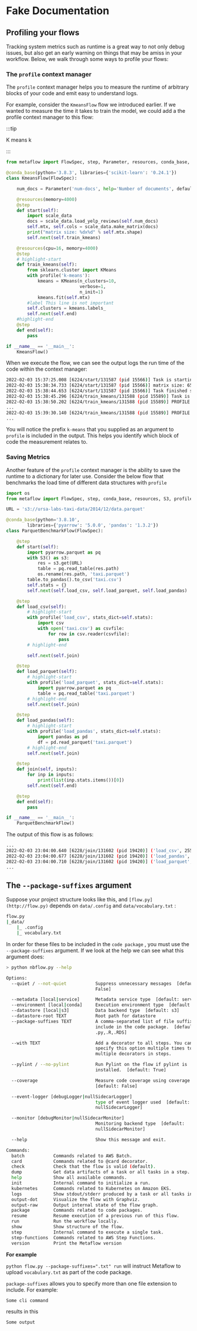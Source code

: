 # Fake Documentation

## Profiling your flows

Tracking system metrics such as runtime is a great way to not only debug issues, but also get an early warning on things that may be amiss in your workflow. Below, we walk through some ways to profile your flows:

### The `profile` context manager

The `profile` context manager helps you to measure the runtime of arbitrary blocks of your code and emit easy to understand logs.

For example, consider the `KmeansFlow` flow we introduced earlier. If we wanted to measure the time it takes to train the model, we could add a the profile context manager to this flow:

:::tip

K means k

:::

```python
from metaflow import FlowSpec, step, Parameter, resources, conda_base, profile

@conda_base(python='3.8.3', libraries={'scikit-learn': '0.24.1'})
class KmeansFlow(FlowSpec):

    num_docs = Parameter('num-docs', help='Number of documents', default=1000000)

    @resources(memory=4000)
    @step
    def start(self):
        import scale_data
        docs = scale_data.load_yelp_reviews(self.num_docs)
        self.mtx, self.cols = scale_data.make_matrix(docs)
        print("matrix size: %dx%d" % self.mtx.shape)
        self.next(self.train_kmeans)

    @resources(cpu=16, memory=4000)
    @step
    # highlight-start
    def train_kmeans(self):
        from sklearn.cluster import KMeans
        with profile('k-means'):
            kmeans = KMeans(n_clusters=10,
                            verbose=1,
                            n_init=1)
            kmeans.fit(self.mtx)
        #label This line is not important
        self.clusters = kmeans.labels_
        self.next(self.end)
    #highlight-end
    @step
    def end(self):
        pass

if __name__ == '__main__':
    KmeansFlow()
```

When we execute the flow, we can see the output logs the run time of the code within the context manager:

```bash
2022-02-03 15:37:25.008 [6224/start/131587 (pid 15566)] Task is starting.
2022-02-03 15:38:34.733 [6224/start/131587 (pid 15566)] matrix size: 650000x48177
2022-02-03 15:38:44.653 [6224/start/131587 (pid 15566)] Task finished successfully.
2022-02-03 15:38:45.296 [6224/train_kmeans/131588 (pid 15589)] Task is starting.
2022-02-03 15:38:50.202 [6224/train_kmeans/131588 (pid 15589)] PROFILE: k-means starting
...
2022-02-03 15:39:30.140 [6224/train_kmeans/131588 (pid 15589)] PROFILE: k-means completed in 39939ms
...
```

You will notice the prefix `k-means` that you supplied as an argument to `profile` is included in the output. This helps you identify which block of code the measurement relates to.

### Saving Metrics

Another feature of the `profile` context manager is the ability to save the runtime to a dictionary for later use. Consider the below flow that benchmarks the load time of different data structures with `profile`

```python
import os
from metaflow import FlowSpec, step, conda_base, resources, S3, profile

URL = 's3://ursa-labs-taxi-data/2014/12/data.parquet'

@conda_base(python='3.8.10',
        libraries={'pyarrow': '5.0.0', 'pandas': '1.3.2'})
class ParquetBenchmarkFlow(FlowSpec):

    @step
    def start(self):
        import pyarrow.parquet as pq
        with S3() as s3:
            res = s3.get(URL)
            table = pq.read_table(res.path)
            os.rename(res.path, 'taxi.parquet')
        table.to_pandas().to_csv('taxi.csv')
        self.stats = {}
        self.next(self.load_csv, self.load_parquet, self.load_pandas)

    @step
    def load_csv(self):
        # highlight-start
        with profile('load_csv', stats_dict=self.stats):
            import csv
            with open('taxi.csv') as csvfile:
                for row in csv.reader(csvfile):
                    pass
        # highlight-end

        self.next(self.join)

    @step
    def load_parquet(self):
        # highlight-start
        with profile('load_parquet', stats_dict=self.stats):
            import pyarrow.parquet as pq
            table = pq.read_table('taxi.parquet')
        # highlight-end
        self.next(self.join)

    @step
    def load_pandas(self):
        # highlight-start
        with profile('load_pandas', stats_dict=self.stats):
            import pandas as pd
            df = pd.read_parquet('taxi.parquet')
        # highlight-end
        self.next(self.join)

    @step
    def join(self, inputs):
        for inp in inputs:
            print(list(inp.stats.items())[0])
        self.next(self.end)

    @step
    def end(self):
        pass

if __name__ == '__main__':
    ParquetBenchmarkFlow()
```

The output of this flow is as follows:

```bash
...
2022-02-03 23:04:00.640 [6228/join/131602 (pid 19420)] ('load_csv', 25535)
2022-02-03 23:04:00.677 [6228/join/131602 (pid 19420)] ('load_pandas', 1912)
2022-02-03 23:04:00.710 [6228/join/131602 (pid 19420)] ('load_parquet', 1177)
...
```

## The `--package-suffixes` argument

Suppose your project structure looks like this, and `[flow.py](http://flow.py)` depends on `data/.config` and `data/vocabulary.txt` :

```bash
flow.py
|_data/
	|_ .config
	|_ vocabulary.txt
```

In order for these files to be included in the `code package` , you must use the `--package-suffixes` argument. If we look at the help we can see what this argument does:

```bash focus=11:13
> python nbflow.py --help

Options:
  --quiet / --not-quiet           Suppress unnecessary messages  [default:
                                  False]

  --metadata [local|service]      Metadata service type  [default: service]
  --environment [local|conda]     Execution environment type  [default: local]
  --datastore [local|s3]          Data backend type  [default: s3]
  --datastore-root TEXT           Root path for datastore
  --package-suffixes TEXT         A comma-separated list of file suffixes to
                                  include in the code package.  [default:
                                  .py,.R,.RDS]

  --with TEXT                     Add a decorator to all steps. You can
                                  specify this option multiple times to attach
                                  multiple decorators in steps.

  --pylint / --no-pylint          Run Pylint on the flow if pylint is
                                  installed.  [default: True]

  --coverage                      Measure code coverage using coverage.py.
                                  [default: False]

  --event-logger [debugLogger|nullSidecarLogger]
                                  type of event logger used  [default:
                                  nullSidecarLogger]

  --monitor [debugMonitor|nullSidecarMonitor]
                                  Monitoring backend type  [default:
                                  nullSidecarMonitor]

  --help                          Show this message and exit.

Commands:
  batch           Commands related to AWS Batch.
  card            Commands related to @card decorator.
  check           Check that the flow is valid (default).
  dump            Get data artifacts of a task or all tasks in a step.
  help            Show all available commands.
  init            Internal command to initialize a run.
  kubernetes      Commands related to Kubernetes on Amazon EKS.
  logs            Show stdout/stderr produced by a task or all tasks in a...
  output-dot      Visualize the flow with Graphviz.
  output-raw      Output internal state of the flow graph.
  package         Commands related to code packages.
  resume          Resume execution of a previous run of this flow.
  run             Run the workflow locally.
  show            Show structure of the flow.
  step            Internal command to execute a single task.
  step-functions  Commands related to AWS Step Functions.
  version         Print the Metaflow version
```

**For example**

`python flow.py --package-suffixes=".txt" run` will instruct Metaflow to upload `vocabulary.txt` as part of the code package.

`package-suffixes` allows you to specify more than one file extension to include. For example:

```bash
Some cli command
```

results in this

```bash
Some output
```

